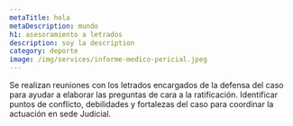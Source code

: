 ```yaml
---
metaTitle: hola
metaDescription: mundo
h1: asesoramiento a letrados
description: soy la description
category: deporte
image: /img/services/informe-medico-pericial.jpeg
---
```



Se realizan reuniones con los letrados encargados de la defensa del caso para ayudar a elaborar las preguntas de cara a la ratificación. Identificar puntos de conflicto, debilidades y fortalezas del caso para coordinar la actuación en sede Judicial.
